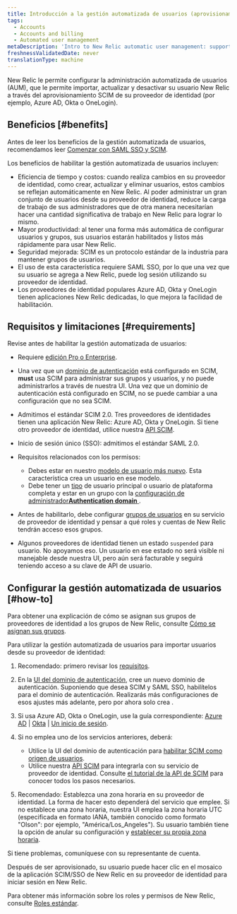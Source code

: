 ```yaml
---
title: Introducción a la gestión automatizada de usuarios (aprovisionamiento SCIM)
tags:
  - Accounts
  - Accounts and billing
  - Automated user management
metaDescription: 'Intro to New Relic automatic user management: support for SCIM provisioning for OneLogin, Okta, Azure AD, and more.'
freshnessValidatedDate: never
translationType: machine
---
```


New Relic le permite configurar la administración automatizada de usuarios (AUM), que le permite importar, actualizar y desactivar su usuario New Relic a través del aprovisionamiento SCIM de su proveedor de identidad (por ejemplo, <DNT>Azure AD</DNT>, <DNT>Okta</DNT> o <DNT>OneLogin</DNT>).

## Beneficios [#benefits]

Antes de leer los beneficios de la gestión automatizada de usuarios, recomendamos leer [Comenzar con SAML SSO y SCIM](/docs/accounts/accounts-billing/new-relic-one-user-management/introduction-saml-scim).

Los beneficios de habilitar la gestión automatizada de usuarios incluyen:

* Eficiencia de tiempo y costos: cuando realiza cambios en su proveedor de identidad, como crear, actualizar y eliminar usuarios, estos cambios se reflejan automáticamente en New Relic. Al poder administrar un gran conjunto de usuarios desde su proveedor de identidad, reduce la carga de trabajo de sus administradores que de otra manera necesitarían hacer una cantidad significativa de trabajo en New Relic para lograr lo mismo.
* Mayor productividad: al tener una forma más automática de configurar usuarios y grupos, sus usuarios estarán habilitados y listos más rápidamente para usar New Relic.
* Seguridad mejorada: SCIM es un protocolo estándar de la industria para mantener grupos de usuarios.
* El uso de esta característica requiere SAML SSO, por lo que una vez que su usuario se agrega a New Relic, puede log sesión utilizando su proveedor de identidad.
* Los proveedores de identidad populares <DNT>Azure AD</DNT>, <DNT>Okta</DNT> y <DNT>OneLogin</DNT> tienen aplicaciones New Relic dedicadas, lo que mejora la facilidad de habilitación.

## Requisitos y limitaciones [#requirements]

Revise antes de habilitar la gestión automatizada de usuarios:

* Requiere [edición Pro o Enterprise](https://newrelic.com/pricing).

* Una vez que un [dominio de autenticación](/docs/accounts/accounts-billing/new-relic-one-user-management/authentication-domains-saml-sso-scim-more) está configurado en SCIM, <DNT>**must**</DNT> usa SCIM para administrar sus grupos y usuarios, y no puede administrarlos a través de nuestra UI. Una vez que un dominio de autenticación está configurado en SCIM, no se puede cambiar a una configuración que no sea SCIM.

* Admitimos el estándar SCIM 2.0. Tres proveedores de identidades tienen una aplicación New Relic: Azure AD, Okta y OneLogin. Si tiene otro proveedor de identidad, utilice nuestra [API SCIM](/docs/accounts/accounts/automated-user-management/scim-support-automated-user-management).

* Inicio de sesión único (SSO): admitimos el estándar SAML 2.0.

* Requisitos relacionados con los permisos:

  * Debes estar en nuestro [modelo de usuario más nuevo](/docs/accounts/original-accounts-billing/original-users-roles/overview-user-models). Esta característica crea un usuario en ese modelo.
  * Debe tener un [tipo](/docs/accounts/accounts-billing/new-relic-one-user-management/user-type) de usuario principal o usuario de plataforma completa y estar en un grupo con la [configuración de administrador<DNT>**Authentication domain**</DNT> ](/docs/accounts/accounts-billing/new-relic-one-user-management/user-management-concepts#admin-settings).

* Antes de habilitarlo, debe configurar [grupos de usuarios](/docs/accounts/accounts/automated-user-management/roles-permissions-automated-user-management) en su servicio de proveedor de identidad y pensar a qué roles y cuentas de New Relic tendrán acceso esos grupos.

* Algunos proveedores de identidad tienen un estado `suspended` para usuario. No apoyamos eso. Un usuario en ese estado no será visible ni manejable desde nuestra UI, pero aún será facturable y seguirá teniendo acceso a su clave de API de usuario.

## Configurar la gestión automatizada de usuarios [#how-to]

Para obtener una explicación de cómo se asignan sus grupos de proveedores de identidad a los grupos de New Relic, consulte [Cómo se asignan sus grupos](/docs/accounts/accounts/automated-user-management/roles-permissions-automated-user-management).

Para utilizar la gestión automatizada de usuarios para importar usuarios desde su proveedor de identidad:

1. Recomendado: primero revisar los [requisitos](#requirements).

2. En la [UI del dominio de autenticación](/docs/accounts/accounts-billing/new-relic-one-user-management/authentication-domains-saml-sso-scim-more/#ui), cree un nuevo dominio de autenticación. Suponiendo que desea SCIM y SAML SSO, habilítelos para el dominio de autenticación. Realizarás más configuraciones de esos ajustes más adelante, pero por ahora solo crea .

3. Si usa Azure AD, Okta o OneLogin, use la guía correspondiente: [Azure AD](/docs/azure-scimsso-application-configuration) | [Okta](/docs/okta-scimsso-application-configuration) | [Un inicio de sesión](/docs/onelogin-scimsso-application-configuration).

4. Si no emplea uno de los servicios anteriores, deberá:

   * Utilice la UI del dominio de autenticación para [habilitar SCIM como origen de usuarios](/docs/accounts/accounts-billing/new-relic-one-user-management/authentication-domains-saml-sso-scim-more/#source-users).
   * Utilice nuestra [API SCIM](/docs/accounts/accounts/automated-user-management/scim-support-automated-user-management) para integrarla con su servicio de proveedor de identidad. Consulte [el tutorial de la API de SCIM](/docs/accounts/accounts/automated-user-management/tutorial-manage-users-groups-scim) para conocer todos los pasos necesarios.

5. Recomendado: Establezca una zona horaria en su proveedor de identidad. La forma de hacer esto dependerá del servicio que emplee. Si no establece una zona horaria, nuestra UI emplea la zona horaria UTC (especificada en formato IANA, también conocido como formato &quot;Olson&quot;: por ejemplo, &quot;América/Los\_Angeles&quot;). Su usuario también tiene la opción de anular su configuración y [establecer su propia zona horaria](/docs/accounts/accounts-billing/general-account-settings/default-time-zone-setting).

Si tiene problemas, comuníquese con su representante de cuenta.

Después de ser aprovisionado, su usuario puede hacer clic en el mosaico de la aplicación SCIM/SSO de New Relic en su proveedor de identidad para iniciar sesión en New Relic.

Para obtener más información sobre los roles y permisos de New Relic, consulte [Roles estándar](/docs/accounts/accounts-billing/new-relic-one-user-management/user-management-concepts#standard-roles).